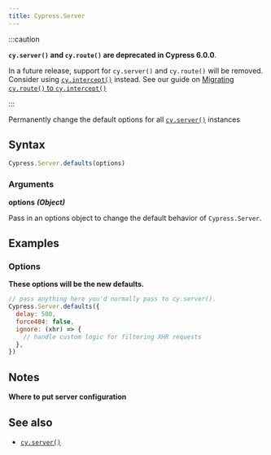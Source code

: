 ```yaml
---
title: Cypress.Server
---
```


:::caution

**<Icon name="exclamation-triangle" /> `cy.server()` and `cy.route()` are deprecated in Cypress 6.0.0**.

In a future release, support for `cy.server()` and `cy.route()` will be removed.
Consider using [`cy.intercept()`](/api/commands/intercept) instead. See our
guide on [Migrating `cy.route()` to `cy.intercept()`](/guides/references/migration-guide#migrating-cy-route-to-cy-intercept)

:::

Permanently change the default options for all
[`cy.server()`](/api/commands/server) instances

## Syntax

```javascript
Cypress.Server.defaults(options)
```

### Arguments

**<Icon name="angle-right" /> options** **_(Object)_**

Pass in an options object to change the default behavior of `Cypress.Server`.

## Examples

### Options

**These options will be the new defaults.**

```javascript
// pass anything here you'd normally pass to cy.server().
Cypress.Server.defaults({
  delay: 500,
  force404: false,
  ignore: (xhr) => {
    // handle custom logic for filtering XHR requests
  },
})
```

## Notes

**Where to put server configuration**

<SupportFileConfiguration />

## See also

- [`cy.server()`](/api/commands/server)
